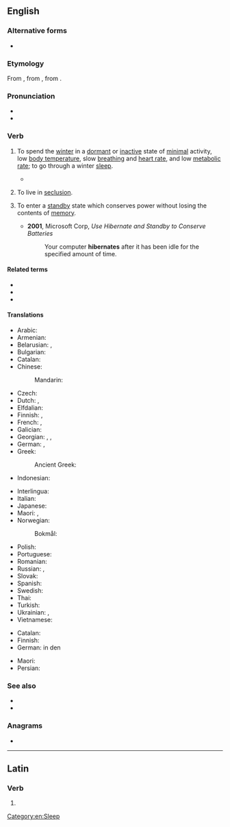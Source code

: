 ==English==

===Alternative forms===
* {{alt|en|hivernate|hybernate}} {{q|both obsolete}}

===Etymology===
{{root|en|ine-pro|*ǵʰey-}}
From {{uder|en|la|hībernātus}}, from {{m|la|hībernō|hībernāre}}, from {{m|la|hībernus||winter}}.

===Pronunciation===
* {{IPA|en|/ˈhaɪbəˌneɪt/}}
* {{audio|en|LL-Q1860 (eng)-Vealhurl-hibernate.wav|Audio (Southern England)}}

===Verb===
{{en-verb}}

# {{lb|en|intransitive|biology}} To spend the [[winter]] in a [[dormant]] or [[inactive]] state of [[minimal]] activity, low [[body temperature]], slow [[breathing]] and [[heart rate]], and low [[metabolic rate]]; to go through a winter [[sleep]].
#: {{cot|en|estivate}}
#: {{ux|en|Hedgehogs and bears are two of the many mammals that '''hibernate''' in winter.}}
#* {{quote-book|en|title={{w|The Sixth Extinction: An Unnatural History}}|year=2014|author={{w|Elizabeth Kolbert}}|publisher=Henry Holt and Company|chapter=8|passage=Organisms have developed all sorts of ways of dealing with these variations. They '''hibernate''' or estivate or migrate.}}
# {{lb|en|intransitive}} To live in [[seclusion]].
# {{lb|en|intransitive|computing}} To enter a [[standby]] state which conserves power without losing the contents of [[memory]].
#* '''2001''', Microsoft Corp, ''Use Hibernate and Standby to Conserve Batteries''
#*: Your computer '''hibernates''' after it has been idle for the specified amount of time.

====Related terms====
* {{l|en|hibernal}}
* {{l|en|hibernation}}
* {{l|en|hibernator}}

====Translations====
{{trans-top|spend winter time in a dormant or inactive state}}
* Arabic: {{t|ar|أَسْبَتَ}}
* Armenian: {{t+|hy|ձմեռել}}
* Belarusian: {{t|be|зімава́ць|impf}}, {{t|be|перазімава́ць|pf}}
* Bulgarian: {{t+|bg|зиму́вам|impf}}
* Catalan: {{t+|ca|hibernar}}
* Chinese:
*: Mandarin: {{t+|cmn|冬眠|tr=dōngmián}}
* Czech: {{t+|cs|přezimovat|pf}}
* Dutch: {{t+|nl|overwinteren}}, {{t|nl|[[een]] [[winterslaap]] [[houden]]}}
* Elfdalian: {{t|ovd|yvyrwitter}}
* Finnish: {{t|fi|horrostaa}}, {{t|fi|[[nukkua]] [[talviunta]]}}
* French: {{t+|fr|hiberner}}, {{t+|fr|hiverner}}
* Galician: {{t|gl|hibernar}}
* Georgian: {{t|ka|ზამთრის ძილს მიეცემა}}, {{t|ka|ზამთარს ძილში ატარებს}}, {{t|ka|გამოიზამთრებს}}
* German: {{t|de|Winterschlaf halten}}, {{t+|de|überwintern}}
* Greek:
*: Ancient Greek: {{t|grc|φωλέω}}
* Indonesian: {{t+|id|hibernasi}}
{{trans-mid}}
* Interlingua: {{t|ia|hibernar}}
* Italian: {{t+|it|ibernare}}
* Japanese: {{t+|ja|冬眠|tr=とうみんする, tōmin suru|alt=冬眠する}}
* Maori: {{t|mi|moemakariri}}, {{t|mi|moe-hōtoke}}
* Norwegian:
*: Bokmål: {{t-needed|nb}}
* Polish: {{t|pl|hibernować|impf}}
* Portuguese: {{t+|pt|hibernar}}
* Romanian: {{t+|ro|hiberna}}
* Russian: {{t+|ru|зимова́ть|impf}}, {{t+|ru|перезимова́ть|pf}}
* Slovak: {{t|sk|prezimovať|pf}}
* Spanish: {{t+|es|hibernar}}
* Swedish: {{t+|sv|övervintra}}
* Thai: {{t|th|จำศีล}}
* Turkish: {{t+|tr|kış uykusuna yatmak}}
* Ukrainian: {{t|uk|зимува́ти|impf}}, {{t|uk|перезимува́ти|pf}}
* Vietnamese: {{t+|vi|ngủ đông}}
{{trans-bottom}}

{{trans-top|live in seclusion}}
{{trans-mid}}
{{trans-bottom}}

{{trans-top|computer: enter a standby state}}
* Catalan: {{t+|ca|hibernar}}
* Finnish: {{t|fi|mennä nukkumaan}}
* German: in den {{t|de|Ruhezustand}} {{t|de|wechseln}}
{{trans-mid}}
* Maori: {{t|mi|moe-hōtoke}}
* Persian: {{t+|fa|خواب زمستانی|sc=fa-Arab}}
{{trans-bottom}}

===See also===
* {{l|en|oversummer}}
* {{l|en|overwinter}}

===Anagrams===
* {{anagrams|en|a=abeehinrt|breathe in|inbreathe}}

[[Category:en:Sleep]]

----

==Latin==

===Verb===
{{la-verb-form|hībernāte}}

# {{inflection of|la|hībernō||2|p|pres|actv|impr}}